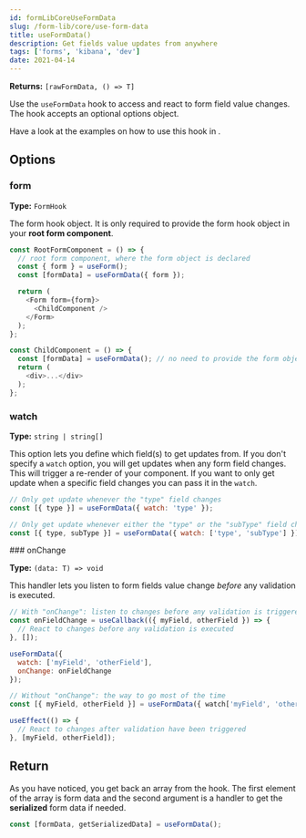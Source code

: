 ```yaml
---
id: formLibCoreUseFormData
slug: /form-lib/core/use-form-data
title: useFormData()
description: Get fields value updates from anywhere
tags: ['forms', 'kibana', 'dev']
date: 2021-04-14
---
```


**Returns:** `[rawFormData, () => T]`

Use the `useFormData` hook to access and react to form field value changes. The hook accepts an optional options object.

Have a look at the examples on how to use this hook in <DocLink id="formLibExampleListeningToChanges" text="the 'Listening to changes' page" />.

## Options

### form

**Type:** `FormHook`  

The form hook object. It is only required to provide the form hook object in your **root form component**.

```js
const RootFormComponent = () => {
  // root form component, where the form object is declared
  const { form } = useForm();
  const [formData] = useFormData({ form });

  return (
    <Form form={form}>
      <ChildComponent />
    </Form>
  );
};

const ChildComponent = () => {
  const [formData] = useFormData(); // no need to provide the form object
  return (
    <div>...</div>
  );
};
```

### watch

**Type:** `string | string[]`  

This option lets you define which field(s) to get updates from. If you don't specify a `watch` option, you will get updates when any form field changes. This will trigger a re-render of your component. If you want to only get update when a specific field changes you can pass it in the `watch`.

```js
// Only get update whenever the "type" field changes
const [{ type }] = useFormData({ watch: 'type' });

// Only get update whenever either the "type" or the "subType" field changes
const [{ type, subType }] = useFormData({ watch: ['type', 'subType'] });
```

### onChange

**Type:** `(data: T) => void`

This handler lets you listen to form fields value change _before_ any validation is executed.

```js
// With "onChange": listen to changes before any validation is triggered
const onFieldChange = useCallback(({ myField, otherField }) => {
  // React to changes before any validation is executed
}, []);

useFormData({
  watch: ['myField', 'otherField'],
  onChange: onFieldChange
});

// Without "onChange": the way to go most of the time
const [{ myField, otherField }] = useFormData({ watch['myField', 'otherField'] });

useEffect(() => {
  // React to changes after validation have been triggered
}, [myField, otherField]);
```

## Return

As you have noticed, you get back an array from the hook. The first element of the array is form data and the second argument is a handler to get the **serialized** form data if needed.

```js
const [formData, getSerializedData] = useFormData();
```
